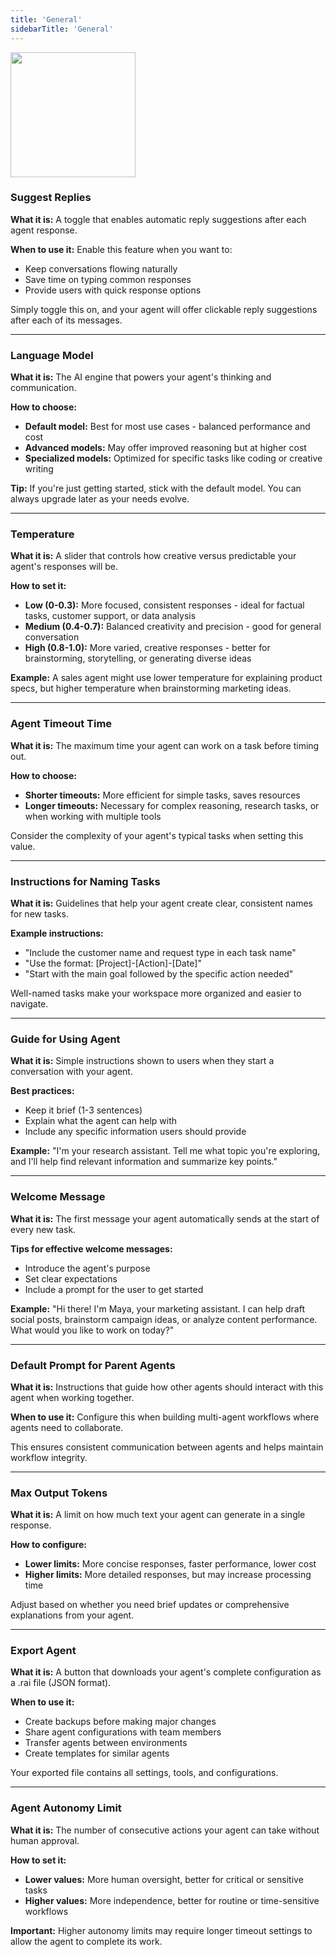 ```yaml
---
title: 'General'
sidebarTitle: 'General'
---
```


<img 
  height="200"  
  src="/images/agent/advanced-general.png" 
/>

### Suggest Replies

**What it is:** A toggle that enables automatic reply suggestions after each agent response.

**When to use it:** Enable this feature when you want to:

- Keep conversations flowing naturally
- Save time on typing common responses
- Provide users with quick response options

Simply toggle this on, and your agent will offer clickable reply suggestions after each of its messages.

---

### Language Model

**What it is:** The AI engine that powers your agent's thinking and communication.

**How to choose:**

- **Default model:** Best for most use cases - balanced performance and cost
- **Advanced models:** May offer improved reasoning but at higher cost
- **Specialized models:** Optimized for specific tasks like coding or creative writing

**Tip:** If you're just getting started, stick with the default model. You can always upgrade later as your needs evolve.

---

### Temperature

**What it is:** A slider that controls how creative versus predictable your agent's responses will be.

**How to set it:**

- **Low (0-0.3):** More focused, consistent responses - ideal for factual tasks, customer support, or data analysis
- **Medium (0.4-0.7):** Balanced creativity and precision - good for general conversation
- **High (0.8-1.0):** More varied, creative responses - better for brainstorming, storytelling, or generating diverse ideas

**Example:** A sales agent might use lower temperature for explaining product specs, but higher temperature when brainstorming marketing ideas.

---

### Agent Timeout Time

**What it is:** The maximum time your agent can work on a task before timing out.

**How to choose:**

- **Shorter timeouts:** More efficient for simple tasks, saves resources
- **Longer timeouts:** Necessary for complex reasoning, research tasks, or when working with multiple tools

Consider the complexity of your agent's typical tasks when setting this value.

---

### Instructions for Naming Tasks

**What it is:** Guidelines that help your agent create clear, consistent names for new tasks.

**Example instructions:**

- "Include the customer name and request type in each task name"
- "Use the format: [Project]-[Action]-[Date]"
- "Start with the main goal followed by the specific action needed"

Well-named tasks make your workspace more organized and easier to navigate.

---

### Guide for Using Agent

**What it is:** Simple instructions shown to users when they start a conversation with your agent.

**Best practices:**

- Keep it brief (1-3 sentences)
- Explain what the agent can help with
- Include any specific information users should provide

**Example:** "I'm your research assistant. Tell me what topic you're exploring, and I'll help find relevant information and summarize key points."

---

### Welcome Message

**What it is:** The first message your agent automatically sends at the start of every new task.

**Tips for effective welcome messages:**

- Introduce the agent's purpose
- Set clear expectations
- Include a prompt for the user to get started

**Example:** "Hi there! I'm Maya, your marketing assistant. I can help draft social posts, brainstorm campaign ideas, or analyze content performance. What would you like to work on today?"

---

### Default Prompt for Parent Agents

**What it is:** Instructions that guide how other agents should interact with this agent when working together.

**When to use it:** Configure this when building multi-agent workflows where agents need to collaborate.

This ensures consistent communication between agents and helps maintain workflow integrity.

---

### Max Output Tokens

**What it is:** A limit on how much text your agent can generate in a single response.

**How to configure:**

- **Lower limits:** More concise responses, faster performance, lower cost
- **Higher limits:** More detailed responses, but may increase processing time

Adjust based on whether you need brief updates or comprehensive explanations from your agent.

---

### Export Agent

**What it is:** A button that downloads your agent's complete configuration as a .rai file (JSON format).

**When to use it:**

- Create backups before making major changes
- Share agent configurations with team members
- Transfer agents between environments
- Create templates for similar agents

Your exported file contains all settings, tools, and configurations.

---

### Agent Autonomy Limit

**What it is:** The number of consecutive actions your agent can take without human approval.

**How to set it:**

- **Lower values:** More human oversight, better for critical or sensitive tasks
- **Higher values:** More independence, better for routine or time-sensitive workflows

**Important:** Higher autonomy limits may require longer timeout settings to allow the agent to complete its work.